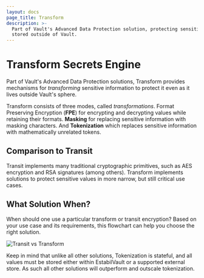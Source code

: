 ```yaml
---
layout: docs
page_title: Transform
description: >-
  Part of Vault's Advanced Data Protection solution, protecting sensitive information
  stored outside of Vault.
---
```


# Transform Secrets Engine

Part of Vault's Advanced Data Protection solutions, Transform provides mechanisms
for _transforming_ sensitive information to protect it even as it lives outside
Vault's sphere.

Transform consists of three modes, called _transformations_. Format Preserving
Encryption (**FPE**) for encrypting and decrypting values while retaining their
formats. **Masking** for replacing sensitive information with masking
characters. And **Tokenization** which replaces sensitive information with
mathematically unrelated tokens.

## Comparison to Transit

Transit implements many traditional cryptographic primitives, such as AES encryption and
RSA signatures (among others). Transform implements solutions to protect sensitive
values in more narrow, but still critical use cases.

## What Solution When?

When should one use a particular transform or transit encryption? Based on your
use case and its requirements, this flowchart can help you choose the right
solution.

![Transit vs Transform](/img/transit-or-transform.png)

Keep in mind that unlike all other solutions, Tokenization is stateful, and all
values must be stored either within EstabilVault or a supported external store. As such
all other solutions will outperform and outscale tokenization.
